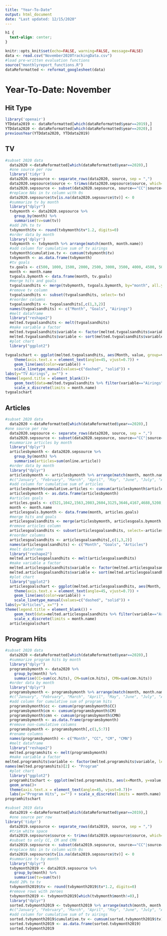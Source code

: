 ```yaml
---
title: "Year-To-Date"
output: html_document
date: "Last updated: 12/15/2020"
---
```


```css
h1 {
  text-align: center;
}
```

```r
knitr::opts_knit$set(echo=FALSE, warning=FALSE, message=FALSE)
data <- read.csv("November2020TrackingData.csv")
#load pre-written evaluation functions
source("monthlyreport_functions.R")
dataReformatted <- reformat_googlesheet(data)
```

# Year-To-Date: November

## Hit Type

```r
library('openair')
YTDdata2019 <- dataReformatted[which(dataReformatted$year==2019),]
YTDdata2020 <- dataReformatted[which(dataReformatted$year==2020),]
previousYear(YTDdata2020, YTDdata2019)
```

## TV

```r
#subset 2020 data
  data2020 <-dataReformatted[which(dataReformatted$year==2020),]
  #one source per row
  library('tidyr')
  data2020.sepsource <- separate_rows(data2020, source, sep = ",")
  data2020.sepsource$source <- trimws(data2020.sepsource$source, which='both')
  data2020.sepsource <- subset(data2020.sepsource, source=="CC"|source=="CM"|source=="CMN")
  #replace NAs in tv column with 0s
  data2020.sepsource$tv[is.na(data2020.sepsource$tv)] <- 0
  #summarize tv by month
  library("dplyr")
  tvbymonth <- data2020.sepsource %>%
    group_by(month) %>%
    summarise(tv=sum(tv))
  #add 20% to tv
  tvbymonth$tv <- round(tvbymonth$tv*1.2, digits=0)
  #order data by month
  library('dplyr')
  tvbymonth <- tvbymonth %>% arrange(match(month, month.name))
  #add column for cumulative sum of tv airings
  tvbymonth$cumulative.tv <- cumsum(tvbymonth$tv)
  tvbymonth <- as.data.frame(tvbymonth)
  #tv goals
  tv.goals <- c(500, 1000, 1500, 2000, 2500, 3000, 3500, 4000, 4500, 5000, 5500, 6000)
  month <- month.name
  tvgoals.bymonth <- data.frame(month, tv.goals)
  #merge hits and goals
  tvgoalsandhits <- merge(tvbymonth, tvgoals.bymonth, by="month", all.y = TRUE)
  #remove tv column
  tvgoalsandhits <- subset(tvgoalsandhits, select=-tv)
  #reorder columns
  tvgoalsandhits <- tvgoalsandhits[,c(1,3,2)]
  names(tvgoalsandhits) <- c("Month", "Goals", "Airings")
  #melt dataframe
  library("reshape2")
  melted.tvgoalsandhits <- melt(tvgoalsandhits)
  #make variable a factor
  melted.tvgoalsandhits$variable <- factor(melted.tvgoalsandhits$variable, levels = c("Goals", "Airings"))
  melted.tvgoalsandhits$variable <- sort(melted.tvgoalsandhits$variable)
  #plot chart
  library("ggplot2")
  
tvgoalschart <- ggplot(melted.tvgoalsandhits, aes(Month, value, group=variable, colour=variable, linetype=variable)) + 
    theme(axis.text.x = element_text(angle=45, vjust=0.7)) +
    geom_line(aes(color=variable)) +
    scale_linetype_manual(values=c("dashed", "solid")) +
labs(y="TV Airings", x="") +
theme(legend.title = element_blank())+
    geom_text(data=melted.tvgoalsandhits %>% filter(variable=="Airings" & Month=="November"), aes(label = "3509"), nudge_x = 0.75, color="black") +
    scale_x_discrete(limits = month.name)
tvgoalschart
```

## Articles

```r
#subset 2020 data
  data2020 <-dataReformatted[which(dataReformatted$year==2020),]
#one source per row
  data2020.sepsource <- separate_rows(data2020, source, sep = ",")
  data2020.sepsource <- subset(data2020.sepsource, source=="CC"|source=="CM"|source=="CMN")
  #summarize articles by month
  library("dplyr")
  articlesbymonth <- data2020.sepsource %>%
    group_by(month) %>%
    summarise(articles=sum(online.article))
  #order data by month
  library("dplyr")
  articlesbymonth <- articlesbymonth %>% arrange(match(month, month.name))
  #c("January", "February", "March", "April", "May", "June", "July", "August", "September", "October", "November", "December")
  #add column for cumulative sum of articles
  articlesbymonth$cumulative.articles <- cumsum(articlesbymonth$articles)
  articlesbymonth <- as.data.frame(articlesbymonth)
  #articles goals
  articles.goals <- c(521,1042,1563,2083,2604,3125,3646,4167,4688,5208,5729,6250)
  month <- month.name
  articlesgoals.bymonth <- data.frame(month, articles.goals)
  #merge hits and goals
  articlesgoalsandhits <- merge(articlesbymonth, articlesgoals.bymonth, by="month", all.y = TRUE)
  #remove articles column
  articlesgoalsandhits <- subset(articlesgoalsandhits, select=-articles)
  #reorder columns
  articlesgoalsandhits <- articlesgoalsandhits[,c(1,3,2)]
  names(articlesgoalsandhits) <- c("Month", "Goals", "Articles")
  #melt dataframe
  library("reshape2")
  melted.articlesgoalsandhits <- melt(articlesgoalsandhits)
  #make variable a factor
  melted.articlesgoalsandhits$variable <- factor(melted.articlesgoalsandhits$variable, levels = c("Goals", "Articles"))
  melted.articlesgoalsandhits$variable <- sort(melted.articlesgoalsandhits$variable)
  #plot chart
  library("ggplot2")
  articlesgoalschart <- ggplot(melted.articlesgoalsandhits, aes(Month, value, group=variable, colour=variable, linetype=variable)) + 
    theme(axis.text.x = element_text(angle=45, vjust=0.7)) +
    geom_line(aes(color=variable)) +
    scale_linetype_manual(values=c("dashed", "solid")) +
labs(y="Articles", x="") +
theme(legend.title = element_blank()) +
    geom_text(data=melted.articlesgoalsandhits %>% filter(variable=="Articles" & Month=="November"), aes(label = value), nudge_x = 0.75, color="black") +
    scale_x_discrete(limits = month.name)
  articlesgoalschart
```


## Program Hits

```r
#subset 2020 data
  data2020 <-dataReformatted[which(dataReformatted$year==2020),]
  #summarize program hits by month
  library("dplyr")
  programsbymonth <- data2020 %>%
    group_by(month) %>%
    summarise(CC=sum(cc.hits), CM=sum(cm.hits), CMN=sum(cmn.hits))
  #order data by month
  library("dplyr")
  programsbymonth <- programsbymonth %>% arrange(match(month, month.name))
  #c("January", "February", "March", "April", "May", "June", "July", "August", "September", "October", "November", "December")
  #add column for cumulative sum of program hits
  programsbymonth$cc <- cumsum(programsbymonth$CC)
  programsbymonth$cm <- cumsum(programsbymonth$CM)
  programsbymonth$cmn <- cumsum(programsbymonth$CMN)
  programsbymonth <- as.data.frame(programsbymonth)
  #remove non-cumulative columns
  programsbymonth <- programsbymonth[,c(1,5:7)]
  #rename columns
  names(programsbymonth) <- c("Month", "CC", "CM", "CMN")
  #melt dataframe
  library("reshape2")
  melted.programshits <- melt(programsbymonth)
  #make variable a factor
melted.programshits$variable <- factor(melted.programshits$variable, levels = c("CC", "CM", "CMN"))
names(melted.programshits)[2] <- "Program"
  #plot chart
  library("ggplot2")
  programhitschart <- ggplot(melted.programshits, aes(x=Month, y=value, group=Program, fill=Program)) +
  geom_area()+
  theme(axis.text.x = element_text(angle=45, vjust=0.7))+
  labs(y="Program Hits", x="") + scale_x_discrete(limits = month.name)
programhitschart
```


```r
#subset 2019 data
  data2019 <-dataReformatted[which(dataReformatted$year==2019),]
  #one source per row
library('tidyr')
  data2019.sepsource <- separate_rows(data2019, source, sep = ",")
  #trim white space
  data2019.sepsource$source <- trimws(data2019.sepsource$source, which='both')
  #subset to only CC, CM and CMN
  data2019.sepsource <- subset(data2019.sepsource, source=="CC"|source=="CM"|source=="CMN")
  #replace NAs in tv column with 0s
  data2019.sepsource$tv[is.na(data2019.sepsource$tv)] <- 0
  #summarize tv by month
  library("dplyr")
  tvbymonth2019 <- data2019.sepsource %>%
    group_by(month) %>%
    summarise(tv=sum(tv))
  #add 20% to tv
  tvbymonth2019$tv <- round(tvbymonth2019$tv*1.2, digits=0)
  #remove rows with zeroes
  tvbymonth2019 <- tvbymonth2019[which(tvbymonth$month!=0),]
  library("dplyr")
  sorted.tvbymonth2019 <- tvbymonth2019 %>% arrange(match(month, month.name))
  #c("January", "February", "March", "April", "May", "June", "July", "August", "September", "October", "November", "December")
  #add column for cumulative sum of tv airings
  sorted.tvbymonth2019$cumulative.tv <- cumsum(sorted.tvbymonth2019$tv)
  sorted.tvbymonth2019 <- as.data.frame(sorted.tvbymonth2019)
  sorted.tvbymonth2019
```
  